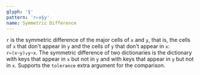 ```yaml
---
glyph: '§'
pattern: 'r←x§y'
name: Symmetric Difference
---
```


`r` is the symmetric difference of the major cells of `x` and `y`, that is, the cells of `x` that don't appear in `y` and the cells of `y` that don't appear in `x`: `r←(x~y)⍪y~x`. The symmetric difference of two dictionaries is the dictionary with keys that appear in `x` but not in `y` and with keys that appear in `y` but not in `x`. Supports the `tolerance` extra argument for the comparison.